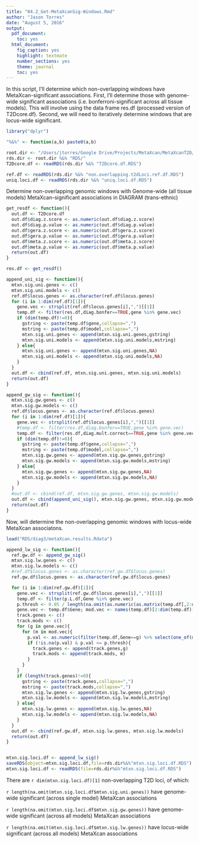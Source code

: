 ```yaml
---
title: "04.2_Get-MetaXcanSig-Windows.Rmd"
author: "Jason Torres"
date: "August 5, 2016"
output:
  pdf_document:
    toc: yes
  html_document:
    fig_caption: yes
    highlight: textmate
    number_sections: yes
    theme: journal
    toc: yes
---
```


In this script, I'll determine which non-overlapping windows have MetaXcan-significant associations. First, I'll determine those with genome-wide significant associations (i.e. bonferroni-significant across all tissue models). This will involve using the data frame res.df (processed version of T2Dcore.df). Second, we will need to iteratively determine windows that are locus-wide significant. 


```r

library("dplyr")

"%&%" <- function(a,b) paste0(a,b)

root.dir <- "/Users/jtorres/Google Drive/Projects/MetaXcan/MetaXcanT2D/"
rds.dir <- root.dir %&% "RDS/"
T2Dcore.df <- readRDS(rds.dir %&% "T2Dcore.df.RDS")

ref.df <- readRDS(rds.dir %&% "non.overlapping.t2dLoci.ref.df.RDS")
uniq.loci.df <- readRDS(rds.dir %&% "uniq.loci.df.RDS")

```


Determine non-overlapping genomic windows with Genome-wide (all tissue models) MetaXcan-significant associations in DIAGRAM (trans-ethnic) 

```r

get_resdf <- function(){
  out.df <- T2Dcore.df
  out.df$diag.z.score <- as.numeric(out.df$diag.z.score)  
  out.df$diag.p.value <- as.numeric(out.df$diag.p.value)  
  out.df$gera.z.score <- as.numeric(out.df$gera.z.score)  
  out.df$gera.p.value <- as.numeric(out.df$gera.p.value) 
  out.df$meta.z.score <- as.numeric(out.df$meta.z.score)
  out.df$meta.p.value <- as.numeric(out.df$meta.p.value)
  return(out.df)
}

res.df <- get_resdf()

append_uni_sig <- function(){
  mtxn.sig.uni.genes <- c() 
  mtxn.sig.uni.models <- c() 
  ref.df$locus.genes <- as.character(ref.df$locus.genes)
  for (i in 1:dim(ref.df)[1]){
    gene.vec <- strsplit(ref.df$locus.genes[i],",")[[1]]
    temp.df <- filter(res.df,diag.bonfer==TRUE,gene %in% gene.vec)
    if (dim(temp.df)!=0){
      gstring <- paste(temp.df$gene,collapse=",")
      mstring <- paste(temp.df$model,collapse=",")
      mtxn.sig.uni.genes <- append(mtxn.sig.uni.genes,gstring) 
      mtxn.sig.uni.models <- append(mtxn.sig.uni.models,mstring) 
    } else{
      mtxn.sig.uni.genes <- append(mtxn.sig.uni.genes,NA) 
      mtxn.sig.uni.models <- append(mtxn.sig.uni.models,NA)       
    }
  }
  out.df <- cbind(ref.df, mtxn.sig.uni.genes, mtxn.sig.uni.models)
  return(out.df)
}

append_gw_sig <- function(){
  mtxn.sig.gw.genes <- c() 
  mtxn.sig.gw.models <- c() 
  ref.df$locus.genes <- as.character(ref.df$locus.genes)
  for (i in 1:dim(ref.df)[1]){
    gene.vec <- strsplit(ref.df$locus.genes[i],",")[[1]]
    #temp.df <- filter(res.df,diag.bonfer==TRUE,gene %in% gene.vec)
    temp.df <- filter(res.df,diag.mult.correct==TRUE,gene %in% gene.vec)
    if (dim(temp.df)!=0){
      gstring <- paste(temp.df$gene,collapse=",")
      mstring <- paste(temp.df$model,collapse=",")
      mtxn.sig.gw.genes <- append(mtxn.sig.gw.genes,gstring) 
      mtxn.sig.gw.models <- append(mtxn.sig.gw.models,mstring) 
    } else{
      mtxn.sig.gw.genes <- append(mtxn.sig.gw.genes,NA) 
      mtxn.sig.gw.models <- append(mtxn.sig.gw.models,NA)       
    }
  }
  #out.df <- cbind(ref.df, mtxn.sig.gw.genes, mtxn.sig.gw.models)
  out.df <- cbind(append_uni_sig(), mtxn.sig.gw.genes, mtxn.sig.gw.models)
  return(out.df)
}

```


Now, will determine the non-overlapping genomic windows with locus-wide MetaXcan associatons. 

```r

load("RDS/diag3/metaXcan.results.Rdata")

append_lw_sig <- function(){
  ref.gw.df <- append_gw_sig()
  mtxn.sig.lw.genes <- c() 
  mtxn.sig.lw.models <- c() 
  #ref.df$locus.genes <- as.character(ref.gw.df$locus.genes)
  ref.gw.df$locus.genes <- as.character(ref.gw.df$locus.genes)

  for (i in 1:dim(ref.gw.df)[1]){
    gene.vec <- strsplit(ref.gw.df$locus.genes[i],",")[[1]]
    temp.df <- filter(p.L.df,Gene %in% gene.vec)
    p.thresh <- 0.05 / length(na.omit(as.numeric(as.matrix(temp.df[,2:dim(temp.df)[2]]))))
    gene.vec <- temp.df$Gene; mod.vec <- names(temp.df)[2:dim(temp.df)[2]]
    track.genes <- c()
    track.mods <- c()
    for (g in gene.vec){
      for (m in mod.vec){
        p.val <- as.numeric(filter(temp.df,Gene==g) %>% select(one_of(m)))
        if (!is.na(p.val) & p.val <= p.thresh){
          track.genes <- append(track.genes,g)
          track.mods <- append(track.mods, m)
        }
      }
    }
    if (length(track.genes)!=0){
      gstring <- paste(track.genes,collapse=",")
      mstring <- paste(track.mods,collapse=",")
      mtxn.sig.lw.genes <- append(mtxn.sig.lw.genes,gstring) 
      mtxn.sig.lw.models <- append(mtxn.sig.lw.models,mstring) 
    } else{
      mtxn.sig.lw.genes <- append(mtxn.sig.lw.genes,NA) 
      mtxn.sig.lw.models <- append(mtxn.sig.lw.models,NA)       
    }
  }
  out.df <- cbind(ref.gw.df, mtxn.sig.lw.genes, mtxn.sig.lw.models)
  return(out.df)
}


mtxn.sig.loci.df <- append_lw_sig()
saveRDS(object=mtxn.sig.loci.df,file=rds.dir%&%"mtxn.sig.loci.df.RDS")
mtxn.sig.loci.df <- readRDS(file=rds.dir%&%"mtxn.sig.loci.df.RDS")

```

There are `r dim(mtxn.sig.loci.df)[1]` non-overlapping T2D loci, of which:

`r length(na.omit(mtxn.sig.loci.df$mtxn.sig.uni.genes))` have genome-wide significant (across single model) MetaXcan associations 

`r length(na.omit(mtxn.sig.loci.df$mtxn.sig.gw.genes))` have genome-wide significant (across all models) MetaXcan associations 

`r length(na.omit(mtxn.sig.loci.df$mtxn.sig.lw.genes))` have locus-wide significant (across all models) MetaXcan associations 



